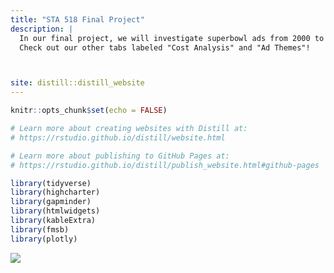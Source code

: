 ```yaml
---
title: "STA 518 Final Project"
description: |
  In our final project, we will investigate superbowl ads from 2000 to 2020 using a data set from Five Thirty Eight. We will make a website or application that displays trends of brands’ advertisement strategies over time and use predictive modeling/ simulations to anticipate which direction superbowl ads will go in the future. Here is our link to the Main dataset (https://github.com/fivethirtyeight/superbowl-ads/blob/main/superbowl-ads.csv) and here is the link to the cost per second for ad (https://www.sportingnews.com/us/nfl/news/super-bowl-commercials-cost-2022/v9ytfqzx74pjrcdvxyhevlzd)
  Check out our other tabs labeled "Cost Analysis" and "Ad Themes"!



site: distill::distill_website
---
```


```r
knitr::opts_chunk$set(echo = FALSE)

# Learn more about creating websites with Distill at:
# https://rstudio.github.io/distill/website.html

# Learn more about publishing to GitHub Pages at:
# https://rstudio.github.io/distill/publish_website.html#github-pages

library(tidyverse)
library(highcharter)
library(gapminder)
library(htmlwidgets)
library(kableExtra)
library(fmsb)
library(plotly)

```
![](christopher-alvarenga-GCEAqghDxRo-unsplash.jpg)


